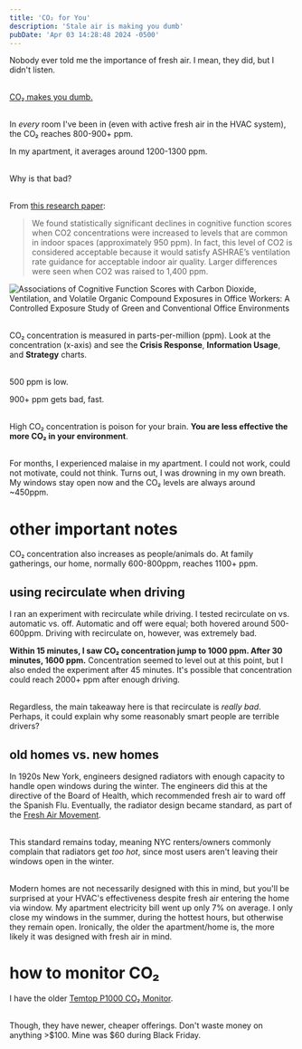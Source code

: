 ```yaml
---
title: 'CO₂ for You'
description: 'Stale air is making you dumb'
pubDate: 'Apr 03 14:28:48 2024 -0500'
---
```


Nobody ever told me the importance of fresh air. I mean, they did, but I didn't listen. 

\
[CO₂ makes you dumb.](https://ehp.niehs.nih.gov/doi/10.1289/ehp.1510037)


\
In _every_ room I've been in (even with active fresh air in the HVAC system), the CO₂ reaches 800-900+ ppm.

In my apartment, it averages around 1200-1300 ppm.

\
Why is that bad?

\
From [this research paper](https://ehp.niehs.nih.gov/doi/10.1289/ehp.1510037):
> We found statistically significant declines in cognitive function scores when CO2 concentrations were increased to levels that are common in indoor spaces (approximately 950 ppm). In fact, this level of CO2 is considered acceptable because it would satisfy ASHRAE’s ventilation rate guidance for acceptable indoor air quality. Larger differences were seen when CO2 was raised to 1,400 ppm. 

<Image src={co2} alt="Associations of Cognitive Function Scores with Carbon Dioxide, Ventilation, and Volatile Organic Compound Exposures in Office Workers: A Controlled Exposure Study of Green and Conventional Office Environments" />

\
CO₂ concentration is measured in parts-per-million (ppm). Look at the concentration (x-axis) and see the **Crisis Response**, **Information Usage**, and **Strategy** charts. 

\
500 ppm is low. 

900+ ppm gets bad, fast.

\
High CO₂ concentration is poison for your brain. **You are less effective the more CO₂ in your environment**. 

\
For months, I experienced malaise in my apartment. I could not work, could not motivate, could not think. Turns out, I was drowning in my own breath. My windows stay open now and the CO₂ levels are always around ~450ppm.

# other important notes 

CO₂ concentration also increases as people/animals do. At family gatherings, our home, normally 600-800ppm, reaches 1100+ ppm.

## using recirculate when driving

I ran an experiment with recirculate while driving. I tested recirculate on vs. automatic vs. off. Automatic and off were equal; both hovered around 500-600ppm. Driving with recirculate on, however, was extremely bad.

**Within 15 minutes, I saw CO₂ concentration jump to 1000 ppm. After 30 minutes, 1600 ppm.** Concentration seemed to level out at this point, but I also ended the experiment after 45 minutes. It's possible that concentration could reach 2000+ ppm after enough driving.

\
Regardless, the main takeaway here is that recirculate is *really bad*. Perhaps, it could explain why some reasonably smart people are terrible drivers?

## old homes vs. new homes
In 1920s New York, engineers designed radiators with enough capacity to handle open windows during the winter. The engineers did this at the directive of the Board of Health, which recommended fresh air to ward off the Spanish Flu. Eventually, the radiator design became standard, as part of the [Fresh Air Movement](https://www.nytimes.com/2016/03/13/realestate/radiators-steam-heat-temperature-control.html). 

\
This standard remains today, meaning NYC renters/owners commonly complain that radiators get *too hot*, since most users aren't leaving their windows open in the winter. 

\
Modern homes are not necessarily designed with this in mind, but you'll be surprised at your HVAC's effectiveness despite fresh air entering the home via window. My apartment electricity bill went up only 7% on average. I only close my windows in the summer, during the hottest hours, but otherwise they remain open. Ironically, the older the apartment/home is, the more likely it was designed with fresh air in mind. 

# how to monitor CO₂ 
I have the older [Temtop P1000 CO₂ Monitor](https://www.airdetectortools.com/products/temtop-p1000-co2-air-quality-monitor-pm2-5-pm10-tabletop). 

\
Though, they have newer, cheaper offerings. Don't waste money on anything >$100. Mine was $60 during Black Friday.

